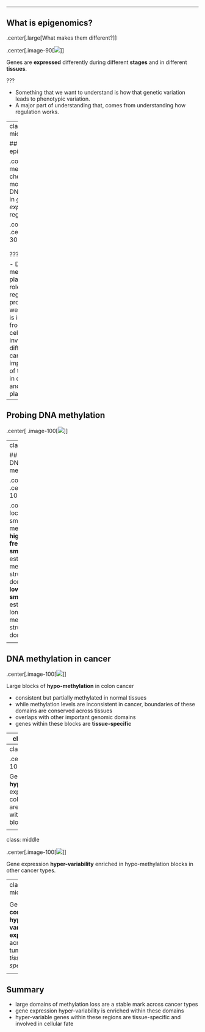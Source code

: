 
---


## What is epigenomics?

.center[.large[What makes them different?]]

.center[.image-90[![](img/epi1.png)]]

<!---
<div class="centered">
<img src="img/epi1.png" style="max-height: 60%; max-width: 60%"/>
</div>
--->

Genes are **expressed** differently during different **stages** and in different **tissues**.

???

- Something that we want to understand is how that genetic variation leads to phenotypic variation.
- A major part of understanding that, comes from understanding how regulation works.

---
class: split-50, middle

## What is epigenomics?

.column[
DNA methylation is a chemical modification of DNA, involved in *gene expression* regulation.
]

.column[
.center[.image-30[![](img/epi4.png)]]
]

<!--
<div class="centered">
<img src="img/epi3.png" style="max-height: 60%; max-width: 60%"/>
<img src="img/epi4.png" style="max-height: 60%; max-width: 60%"/>
</div>
-->


<!--
<footer class="source">[Robertson and Wolffe, Nat Rev Genet, 2000]</footer>
-->

???

- DNA methylation plays a major role in this regulation process
- Plus, we know how it is inherited from cell to cell, cell-fate
- invovled in differentiation
- can give us an important idea of this process in development and disease
- plasticity

---

## Probing DNA methylation

.center[
.image-100[![](img/meth_pileup.png)]
]

---
class: split-50

## Probing DNA methylation

.column[
.center[.image-100[![](img/measure_meth.png)]]
]

.column[
- local-likelihood smoothing method
- **high-frequency smoothing** estimates local methylation structure (small domains)
- **low-frequency smoothing** estimates long-range methylation structure (large domains)
]

<!--
<footer class="source">
  Nature Genetics, 2011\br
  Bioinformatics, 2013
</footer>
-->

---

## DNA methylation in cancer

.center[.image-100[![](img/block.png)]]

Large blocks of **hypo-methylation** in colon cancer

<!--
<footer class="source">Nat. Genetics, 2011</footer>
-->


- consistent but partially methylated in normal tissues
- while methylation levels are inconsistent in cancer, boundaries of these domains are conserved across tissues
- overlaps with other important genomic domains
- genes within these blocks are **tissue-specific**

---
class: middle

.center[.image-100[![](img/timp1.png)]]

**Hypo-methylation** blocks observed across five solid tumor types.

<!--
<footer class="source">Genome Medicine, 2014</footer>
-->

---
class: middle

.center[.image-100[![](img/antiprofile.png)]]


Genes with **hyper-variable** expression in colon cancer are enriched within these blocks.

<!--
<footer class="source">Nat. Genetics, 2011</footer>
-->

---
class: middle

.center[.image-100[![](img/timp2.png)]]

Gene expression **hyper-variability** enriched in hypo-methylation blocks in other cancer types.

<!--
<footer class="source">Genome Medicine, 2014</footer>
-->

---
class: middle

<div class="centered">
<img src="img/barcode.png" style="max-height: 60%; max-width: 60%"/>
<img src="img/barcode2.png" style="max-height: 35%; max-width: 35%"/>
</div>

Genes with **consistent hyper-variable expression** across tumors are _tissue-specific_.

<!--
<footer class="source">BMC Bioinformatics, 2013</footer>
-->

---

## Summary

- large domains of methylation loss are a stable mark across cancer types
- gene expression hyper-variability is enriched within these domains
- hyper-variable genes within these regions are tissue-specific and involved in cellular fate

